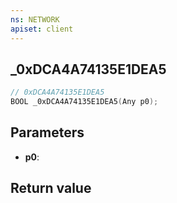 ```yaml
---
ns: NETWORK
apiset: client
---
```

## _0xDCA4A74135E1DEA5

```c
// 0xDCA4A74135E1DEA5
BOOL _0xDCA4A74135E1DEA5(Any p0);
```


## Parameters
* **p0**:

## Return value